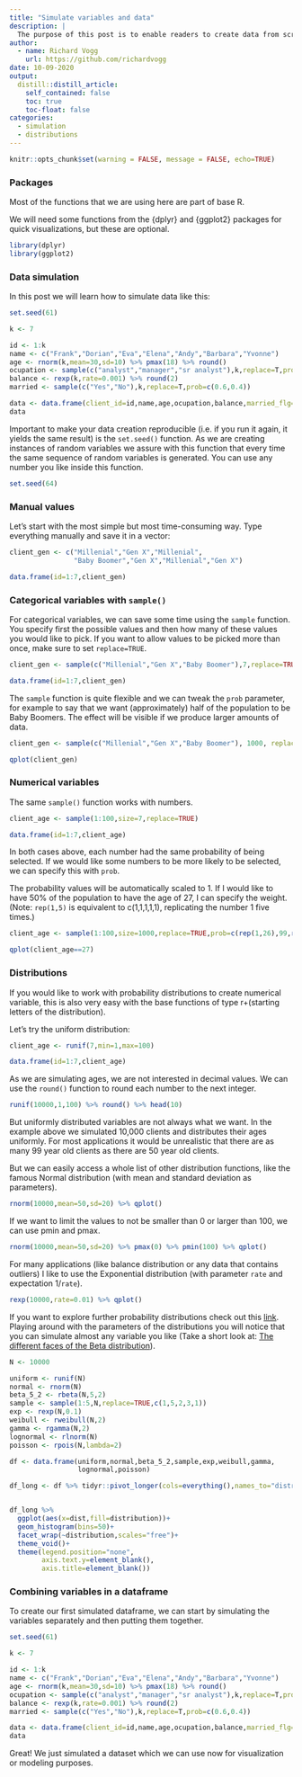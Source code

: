 ```yaml
---
title: "Simulate variables and data"
description: |
  The purpose of this post is to enable readers to create data from scratch which they can use for their analyses or visualizations.
author:
  - name: Richard Vogg
    url: https://github.com/richardvogg
date: 10-09-2020
output:
  distill::distill_article:
    self_contained: false
    toc: true
    toc-float: false
categories:
  - simulation
  - distributions
---
```



```r
knitr::opts_chunk$set(warning = FALSE, message = FALSE, echo=TRUE) 
```


### Packages

Most of the functions that we are using here are part of base R.

We will need some functions from the {dplyr} and {ggplot2} packages for quick visualizations, but these are optional.

```r
library(dplyr)
library(ggplot2)
```

### Data simulation

In this post we will learn how to simulate data like this:

```r
set.seed(61)

k <- 7

id <- 1:k
name <- c("Frank","Dorian","Eva","Elena","Andy","Barbara","Yvonne")
age <- rnorm(k,mean=30,sd=10) %>% pmax(18) %>% round()
ocupation <- sample(c("analyst","manager","sr analyst"),k,replace=T,prob=c(10,2,3))
balance <- rexp(k,rate=0.001) %>% round(2)
married <- sample(c("Yes","No"),k,replace=T,prob=c(0.6,0.4))

data <- data.frame(client_id=id,name,age,ocupation,balance,married_flg=married)
data
```


Important to make your data creation reproducible (i.e. if you run it again, it yields the same result) is the `set.seed()` function. As we are creating instances of random variables we assure with this function that every time the same sequence of random variables is generated.
You can use any number you like inside this function.

```r
set.seed(64)
```


### Manual values

Let's start with the most simple but most time-consuming way. Type everything manually and save it in a vector:

```r
client_gen <- c("Millenial","Gen X","Millenial",
                "Baby Boomer","Gen X","Millenial","Gen X")

data.frame(id=1:7,client_gen)
```


### Categorical variables with `sample()`

For categorical variables, we can save some time using the `sample` function. You specify first the possible values and then how many of these values you would like to pick. If you want to allow values to be picked more than once, make sure to set `replace=TRUE`.

```r
client_gen <- sample(c("Millenial","Gen X","Baby Boomer"),7,replace=TRUE)

data.frame(id=1:7,client_gen)
```

The `sample` function is quite flexible and we can tweak the `prob` parameter, for example to say that we want (approximately) half of the population to be Baby Boomers. The effect will be visible if we produce larger amounts of data.

```r
client_gen <- sample(c("Millenial","Gen X","Baby Boomer"), 1000, replace=TRUE, prob=c(0.25,0.25,0.5))

qplot(client_gen)
```


### Numerical variables

The same `sample()` function works with numbers.

```r
client_age <- sample(1:100,size=7,replace=TRUE)

data.frame(id=1:7,client_age)
```

In both cases above, each number had the same probability of being selected. If we would like some numbers to be more likely to be selected, we can specify this with `prob`.

The probability values will be automatically scaled to 1. If I would like to have 50% of the population to have the age of 27, I can specify the weight. (Note: `rep(1,5)` is equivalent to c(1,1,1,1,1), replicating the number 1 five times.)

```r
client_age <- sample(1:100,size=1000,replace=TRUE,prob=c(rep(1,26),99,rep(1,73)))

qplot(client_age==27)
```


### Distributions

If you would like to work with probability distributions to create numerical variable, this is also very easy with the base functions of type r+(starting letters of the distribution).

Let's try the uniform distribution:

```r
client_age <- runif(7,min=1,max=100)

data.frame(id=1:7,client_age)
```

As we are simulating ages, we are not interested in decimal values. We can use the `round()` function to round each number to the next integer.

```r
runif(10000,1,100) %>% round() %>% head(10)
```


But uniformly distributed variables are not always what we want. In the example above we simulated 10,000 clients and distributes their ages uniformly. For most applications it would be unrealistic that there are as many 99 year old clients as there are 50 year old clients.

But we can easily access a whole list of other distribution functions, like the famous Normal distribution (with mean and standard deviation as parameters).

```r
rnorm(10000,mean=50,sd=20) %>% qplot()
```

If we want to limit the values to not be smaller than 0 or larger than 100, we can use pmin and pmax.

```r
rnorm(10000,mean=50,sd=20) %>% pmax(0) %>% pmin(100) %>% qplot()
```

For many applications (like balance distribution or any data that contains outliers) I like to use the Exponential distribution (with parameter `rate` and expectation 1/`rate`).

```r
rexp(10000,rate=0.01) %>% qplot()
```

If you want to explore further probability distributions check out this [link](https://www.stat.umn.edu/geyer/old/5101/rlook.html). Playing around with the parameters of the distributions you will notice that you can simulate almost any variable you like (Take a short look at: [The different faces of the Beta distribution](https://beta-dist-table.netlify.app/)).

```r
N <- 10000

uniform <- runif(N)
normal <- rnorm(N)
beta_5_2 <- rbeta(N,5,2)
sample <- sample(1:5,N,replace=TRUE,c(1,5,2,3,1))
exp <- rexp(N,0.1)
weibull <- rweibull(N,2)
gamma <- rgamma(N,2)
lognormal <- rlnorm(N)
poisson <- rpois(N,lambda=2)

df <- data.frame(uniform,normal,beta_5_2,sample,exp,weibull,gamma,
                 lognormal,poisson)

df_long <- df %>% tidyr::pivot_longer(cols=everything(),names_to="distribution",values_to="dist")


df_long %>%
  ggplot(aes(x=dist,fill=distribution))+
  geom_histogram(bins=50)+
  facet_wrap(~distribution,scales="free")+
  theme_void()+
  theme(legend.position="none",
        axis.text.y=element_blank(),
        axis.title=element_blank())

```


### Combining variables in a dataframe

To create our first simulated dataframe, we can start by simulating the variables separately and then putting them together.

```r
set.seed(61)

k <- 7

id <- 1:k
name <- c("Frank","Dorian","Eva","Elena","Andy","Barbara","Yvonne")
age <- rnorm(k,mean=30,sd=10) %>% pmax(18) %>% round()
ocupation <- sample(c("analyst","manager","sr analyst"),k,replace=T,prob=c(10,2,3))
balance <- rexp(k,rate=0.001) %>% round(2)
married <- sample(c("Yes","No"),k,replace=T,prob=c(0.6,0.4))

data <- data.frame(client_id=id,name,age,ocupation,balance,married_flg=married)
data
```

Great! We just simulated a dataset which we can use now for visualization or modeling purposes. 